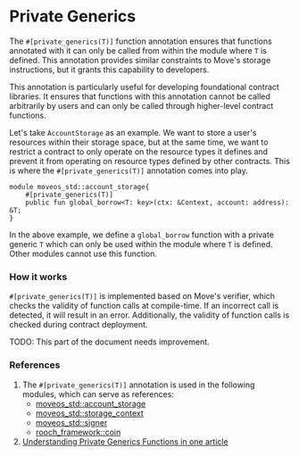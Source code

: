 # Private Generics


The `#[private_generics(T)]` function annotation ensures that functions annotated with it can only be called from within the module where `T` is defined. This annotation provides similar constraints to Move's storage instructions, but it grants this capability to developers.

This annotation is particularly useful for developing foundational contract libraries. It ensures that functions with this annotation cannot be called arbitrarily by users and can only be called through higher-level contract functions.

Let's take `AccountStorage` as an example. We want to store a user's resources within their storage space, but at the same time, we want to restrict a contract to only operate on the resource types it defines and prevent it from operating on resource types defined by other contracts. This is where the `#[private_generics(T)]` annotation comes into play.

```move
module moveos_std::account_storage{
    #[private_generics(T)]
    public fun global_borrow<T: key>(ctx: &Context, account: address): &T;
}
```

In the above example, we define a `global_borrow` function with a private generic `T` which can only be used within the module where `T` is defined. Other modules cannot use this function.

### How it works

`#[private_generics(T)]` is implemented based on Move's verifier, which checks the validity of function calls at compile-time. If an incorrect call is detected, it will result in an error. Additionally, the validity of function calls is checked during contract deployment.

<Callout>
TODO: This part of the document needs improvement.
</Callout>

### References

1. The `#[private_generics(T)]` annotation is used in the following modules, which can serve as references:
   - [moveos_std::account_storage](https://github.com/rooch-network/rooch/blob/main/moveos/moveos-stdlib/moveos-stdlib/sources/account_storage.move)
   - [moveos_std::storage_context](https://github.com/rooch-network/rooch/blob/main/moveos/moveos-stdlib/moveos-stdlib/sources/storage_context.move)
   - [moveos_std::signer](https://github.com/rooch-network/rooch/blob/main/moveos/moveos-stdlib/moveos-stdlib/sources/signer.move)
   - [rooch_framework::coin](https://github.com/rooch-network/rooch/blob/main/crates/rooch-framework/sources/coin.move)
2. [Understanding Private Generics Functions in one article](../blog/read-private-generics-in-one-article.md)